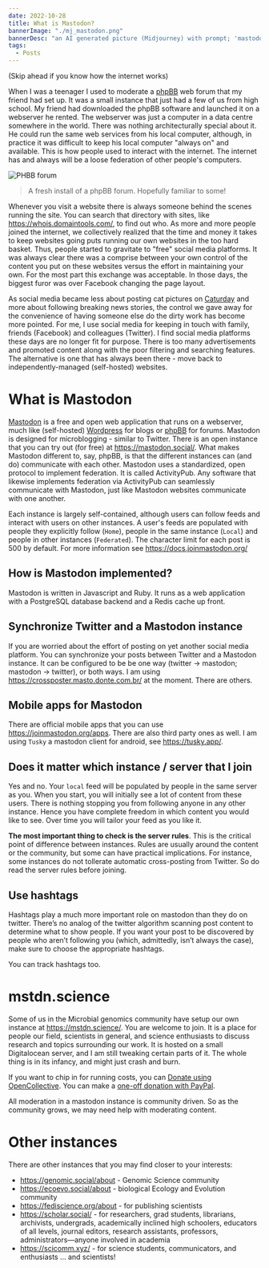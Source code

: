 ```yaml
---
date: 2022-10-28
title: What is Mastodon?
bannerImage: "./mj_mastodon.png"
bannerDesc: "an AI generated picture (Midjourney) with prompt; 'mastodon'. You can share and adapt this image following a CC BY-SA 4.0 licence"
tags:
  - Posts
---
```


(Skip ahead if you know how the internet works)

When I was a teenager I used to moderate a [phpBB](https://www.phpbb.com/) web forum that my friend had set up. It was a small instance that just had a few of us from high school. My friend had downloaded the phpBB software and launched it on a webserver he rented. The webserver was just a computer in a data centre somewhere in the world. There was nothing architecturally special about it. He could run the same web services from his local computer, although, in practice it was difficult to keep his local computer "always on" and available. This is how people used to interact with the internet. The internet has and always will be a loose federation of other people's computers.

![PHBB forum](./phpbb.png)

> A fresh install of a phpBB forum. Hopefully familiar to some!

Whenever you visit a website there is always someone behind the scenes running the site. You can search that directory with sites, like https://whois.domaintools.com/, to find out who. As more and more people joined the internet, we collectively realized that the time and money it takes to keep websites going puts running our own websites in the too hard basket. Thus, people started to gravitate to "free" social media platforms. It was always clear there was a comprise between your own control of the content you put on these websites versus the effort in maintaining your own. For the most part this exchange was acceptable. In those days, the biggest furor was over Facebook changing the page layout.

As social media became less about posting cat pictures on [Caturday](https://knowyourmeme.com/memes/caturday) and more about following breaking news stories, the control we gave away for the convenience of having someone else do the dirty work has become more pointed. For me, I use social media for keeping in touch with family, friends (Facebook) and colleagues (Twitter). I find social media platforms these days are no longer fit for purpose. There is too many advertisements and promoted content along with the poor filtering and searching features. The alternative is one that has always been there - move back to independently-managed (self-hosted) websites.

# What is Mastodon

[Mastodon](https://github.com/mastodon/mastodon) is a free and open web application that runs on a webserver, much like (self-hosted) [Wordpress](https://wordpress.org/) for blogs or [phpBB](https://www.phpbb.com/) for forums. Mastodon is designed for microblogging - similar to Twitter. There is an open instance that you can try out (for free) at https://mastodon.social/. What makes Mastodon different to, say, phpBB, is that the different instances can (and do) communicate with each other. Mastodon uses a standardized, open protocol to implement federation. It is called ActivityPub. Any software that likewise implements federation via ActivityPub can seamlessly communicate with Mastodon, just like Mastodon websites communicate with one another.

Each instance is largely self-contained, although users can follow feeds and interact with users on other instances. A user's feeds are populated with people they explicitly follow (`Home`), people in the same instance (`Local`) and people in other instances (`Federated`). The character limit for each post is 500 by default. For more information see https://docs.joinmastodon.org/

## How is Mastodon implemented?

Mastodon is written in Javascript and Ruby. It runs as a web application with a PostgreSQL database backend and a Redis cache up front.

## Synchronize Twitter and a Mastodon instance

If you are worried about the effort of posting on yet another social media platform. You can synchronize your posts between Twitter and a Mastodon instance. It can be configured to be be one way (twitter -> mastodon; mastodon -> twitter), or both ways. I am using https://crossposter.masto.donte.com.br/ at the moment. There are others.

## Mobile apps for Mastodon

There are official mobile apps that you can use https://joinmastodon.org/apps. There are also third party ones as well. I am using `Tusky` a mastodon client for android, see https://tusky.app/.

## Does it matter which instance / server that I join

Yes and no. Your `local` feed will be populated by people in the same server as you. When you start, you will initially see a lot of content from these users. There is nothing stopping you from following anyone in any other instance. Hence you have complete freedom in which content you would like to see. Over time you will tailor your feed as you like it.

**The most important thing to check is the server rules**. This is the critical point of difference between instances. Rules are usually around the content or the community, but some can have practical implications. For instance, some instances do not tollerate automatic cross-posting from Twitter. So do read the server rules before joining.

## Use hashtags

Hashtags play a much more important role on mastodon than they do on twitter. There’s no analog of the twitter algorithm scanning post content to determine what to show people. If you want your post to be discovered by people who aren’t following you (which, admittedly, isn’t always the case), make sure to choose the appropriate hashtags.

You can track hashtags too.

# mstdn.science

Some of us in the Microbial genomics community have setup our own instance at https://mstdn.science/. You are welcome to join. It is a place for people our field, scientists in general, and science enthusiasts to discuss research and topics surrounding our work. It is hosted on a small Digitalocean server, and I am still tweaking certain parts of it. The whole thing is in its infancy, and might just crash and burn.

If you want to chip in for running costs, you can [Donate using OpenCollective](https://opencollective.com/mstdnscience). You can make a [one-off donation with PayPal](https://www.paypal.com/donate/?hosted_button_id=PT2Z39GS6NMA2).

All moderation in a mastodon instance is community driven. So as the community grows, we may need help with moderating content.

# Other instances

There are other instances that you may find closer to your interests:

- https://genomic.social/about - Genomic Science community
- https://ecoevo.social/about - biological Ecology and Evolution community
- https://fediscience.org/about - for publishing scientists
- https://scholar.social/ - for researchers, grad students, librarians, archivists, undergrads, academically inclined high schoolers, educators of all levels, journal editors, research assistants, professors, administrators—anyone involved in academia
- https://scicomm.xyz/ - for science students, communicators, and enthusiasts ... and scientists!
